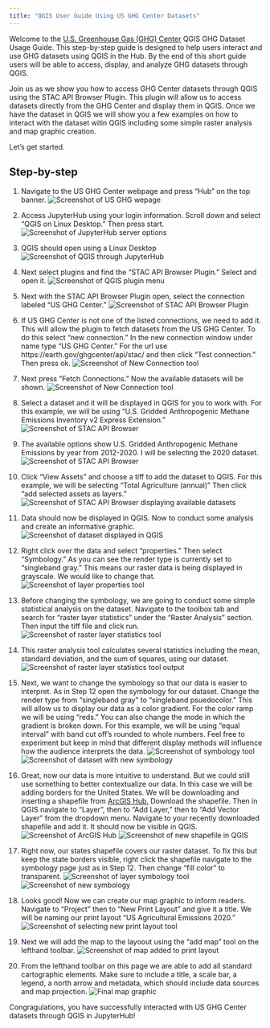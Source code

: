 ```yaml
---
title: "QGIS User Guide Using US GHG Center Datasets" 
---
```


Welcome to the [U.S. Greenhouse Gas (GHG) Center](https://earth.gov/ghgcenter) QGIS GHG Dataset Usage Guide. This step-by-step guide is designed to help users interact and use GHG datasets using QGIS in the Hub. By the end of this short guide users will be able to access, display, and analyze GHG datasets through QGIS.

Join us as we show you how to access GHG Center datasets through QGIS using the STAC API Browser Plugin. This plugin will allow us to access datasets directly from the GHG Center and display them in QGIS. Once we have the dataset in QGIS we will show you a few examples on how to interact with the dataset witin QGIS including some simple raster analysis and map graphic creation. 

Let's get started.

## Step-by-step
1. Navigate to the US GHG Center webpage and press “Hub” on the top banner. 
![Screenshot of US GHG wepage](QGISuserguide/Step0.5.png)

2. Access JupyterHub using your login information. Scroll down and select “QGIS on Linux Desktop.” Then press start.
![Screenshot of JupyterHub server options](QGISuserguide/Step1.png)

3. QGIS should open using a Linux Desktop
![Screenshot of QGIS through JupyterHub](QGISuserguide/Step2.png)

4. Next select plugins and find the “STAC API Browser Plugin.” Select and open it.
![Screenshot of QGIS plugin menu](QGISuserguide/Step3.png)

5. Next with the STAC API Browser Plugin open, select the connection labeled “US GHG Center."
![Screenshot of STAC API Browser Plugin](QGISuserguide/Step4.png)

6. If US GHG Center is not one of the listed connections, we need to add it. This will allow the plugin to fetch datasets from the US GHG Center. To do this select "new connection." In the new connection window under name type “US GHG Center.” For the url use https://earth.gov/ghgcenter/api/stac/ and then click “Test connection.” Then press ok. 
![Screenshot of New Connection tool](QGISuserguide/Step5.png)

7. Next press “Fetch Connections.” Now the available datasets will be shown.
![Screenshot of New Connection tool](QGISuserguide/Step6.png)

8. Select a dataset and it will be displayed in QGIS for you to work with. For this example, we will be using “U.S. Gridded Anthropogenic Methane Emissions Inventory v2 Express Extension."
![Screenshot of STAC API Browser](QGISuserguide/Step7.png)

9. The available options show U.S. Gridded Anthropogenic Methane Emissions by year from 2012-2020. I will be selecting the 2020 dataset.
![Screenshot of STAC API Browser](QGISuserguide/Step8.png)

10. Click “View Assets” and choose a tiff to add the dataset to QGIS. For this example, we will be selecting “Total Agriculture (annual)” Then click “add selected assets as layers.” 
![Screenshot of STAC API Browser displaying available datasets](QGISuserguide/Step9.png)

11. Data should now be displayed in QGIS. Now to conduct some analysis and create an informative graphic. 
![Screenshot of dataset displayed in QGIS](QGISuserguide/Step10.png)

12. Right click over the data and select “properties.” Then select “Symbology.” As you can see the render type is currently set to “singleband gray.” This means our raster data is being displayed in grayscale. We would like to change that. 
![Screenshot of layer properties tool](QGISuserguide/Step11.png)

13. Before changing the symbology, we are going to conduct some simple statistical analysis on the dataset. Navigate to the toolbox tab and search for “raster layer statistics” under the “Raster Analysis” section. Then input the tiff file and click run. 
![Screenshot of raster layer statistics tool](QGISuserguide/Step12.png)

14. This raster analysis tool calculates several statistics including the mean, standard deviation, and the sum of squares, using our dataset.
![Screenshot of raster layer statistics tool output](QGISuserguide/Step13.png)

15. Next, we want to change the symbology so that our data is easier to interpret. As in Step 12 open the symbology for our dataset. Change the render type from “singleband gray” to “singleband psuedocolor.” This will allow us to display our data as a color gradient. For the color ramp we will be using “reds.” You can also change the mode in which the gradient is broken down. For this example, we will be using “equal interval” with band cut off’s rounded to whole numbers. Feel free to experiment but keep in mind that different display methods will influence how the audience interprets the data. 
![Screenshot of symbology tool](QGISuserguide/Step14.1.png)
![Screenshot of dataset with new symbology](QGISuserguide/Step14.2.png)

16. Great, now our data is more intuitive to understand. But we could still use something to better contextualize our data. In this case we will be adding borders for the United States. We will be downloading and inserting a shapefile from [ArcGIS Hub.](https://hub.arcgis.com/datasets/1b02c87f62d24508970dc1a6df80c98e/explore) Download the shapefile. Then in QGIS navigate to “Layer”, then to “Add Layer,” then to “Add Vector Layer” from the dropdown menu. Navigate to your recently downloaded shapefile and add it. It should now be visible in QGIS.
![Screenshot of ArcGIS Hub](QGISuserguide/Step15.1.png)
![Screenshot of new shapefile in QGIS](QGISuserguide/Step15.2.png)

17. Right now, our states shapefile covers our raster dataset. To fix this but keep the state borders visible, right click the shapefile navigate to the symbology page just as in Step 12. Then change "fill color" to transparent. 
![Screenshot of layer symbology tool](QGISuserguide/Step16.1.png)
![Screenshot of new symbology](QGISuserguide/Step16.2.png)

18. Looks good! Now we can create our map graphic to inform readers. Navigate to “Project” then to “New Print Layout” and give it a title. We will be naming our print layout "US Agricultural Emissions 2020."
![Screenshot of selecting new print layout tool](QGISuserguide/Step17.png)

19. Next we will add the map to the layoout using the “add map” tool on the lefthand toolbar. 
![Screenshot of map added to print layout](QGISuserguide/Step18.png)

20. From the lefthand toolbar on this page we are able to add all standard cartographic elements. Make sure to include a title, a scale bar, a legend, a north arrow and metadata, which should include data sources and map projection. 
![Final map graphic](QGISuserguide/Step19.png)

Congragulations, you have successfully interacted with US GHG Center datasets through QGIS in JupyterHub!




